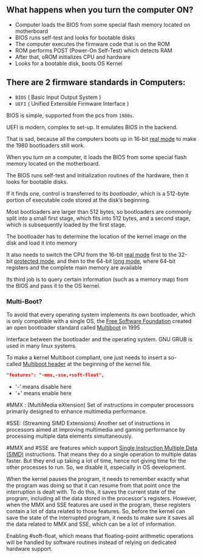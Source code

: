 ## What happens when you turn the computer ON?
- Computer loads the BIOS from some special flash memory located on motherboard
- BIOS runs self-test and looks for bootable disks
- The computer executes the firmware code that is on the ROM
- ROM performs POST (Power-On Self-Test) which detects RAM
- After that, oROM initializes CPU and hardware
- Looks for a bootable disk, boots OS Kernel

## There are 2 firmware standards in Computers:
-  `BIOS` ( Basic Input Output System )
-  `UEFI` ( Unified Extensible Firmware Interface )

BIOS is simple, supported from the pcs from `1980s`. 

UEFI is modern, complex to set-up. It emulates BIOS in the backend.

That is sad, because all the computers boots up in 16-bit [real mode](https://en.wikipedia.org/wiki/Real_mode) to make the 1980 bootloaders still work.

When you turn on a computer, it loads the BIOS from some special flash memory located on the motherboard.

The BIOS runs self-test and initialization routines of the hardware, then it looks for bootable disks.

If it finds one, control is transferred to its _bootloader_, which is a 512-byte portion of executable code stored at the disk’s beginning.

Most bootloaders are larger than 512 bytes, so bootloaders are commonly split into a small first stage, which fits into 512 bytes, and a second stage, which is subsequently loaded by the first stage.

The bootloader has to determine the location of the kernel image on the disk and load it into memory

It also needs to switch the CPU from the 16-bit [real mode](https://en.wikipedia.org/wiki/Real_mode) first to the 32-bit [protected mode](https://en.wikipedia.org/wiki/Protected_mode), and then to the 64-bit [long mode](https://en.wikipedia.org/wiki/Long_mode), where 64-bit registers and the complete main memory are available

Its third job is to query certain information (such as a memory map) from the BIOS and pass it to the OS kernel.

### Multi-Boot?
To avoid that every operating system implements its own bootloader, which is only compatible with a single OS, the [Free Software Foundation](https://en.wikipedia.org/wiki/Free_Software_Foundation) created an open bootloader standard called [Multiboot](https://wiki.osdev.org/Multiboot) in 1995

Interface between the bootloader and the operating system. GNU GRUB is used in many linux systems

To make a kernel Multiboot compliant, one just needs to insert a so-called [Multiboot header](https://www.gnu.org/software/grub/manual/multiboot/multiboot.html#OS-image-format) at the beginning of the kernel file.



```json filename="demo.json"
"features": "-mmx,-sse,+soft-float",
```
- '-' means disable here
- '+' means enable here

#MMX :  (MultiMedia eXtension) Set of instructions in computer processors primarily designed to enhance multimedia performance.

#SSE: (Streaming SIMD Extensions) Another set of instructions in processors aimed at improving multimedia and gaming performance by processing multiple data elements simultaneously.

#MMX and #SSE are features which support [Single Instruction Multiple Data (SIMD)](https://en.wikipedia.org/wiki/SIMD) instructions. That means they do a single operation to multiple datas faster. But they end up taking a lot of time, hence not giving time for the other processes to run. So, we disable it, especially in OS development.

When the kernel pauses the program, it needs to remember exactly what the program was doing so that it can resume from that point once the interruption is dealt with. To do this, it saves the current state of the program, including all the data stored in the processor's registers. However, when the MMX and SSE features are used in the program, these registers contain a lot of data related to those features. So, before the kernel can save the state of the interrupted program, it needs to make sure it saves all the data related to MMX and SSE, which can be a lot of information.

Enabling #soft-float, which means that floating-point arithmetic operations will be handled by software routines instead of relying on dedicated hardware support.